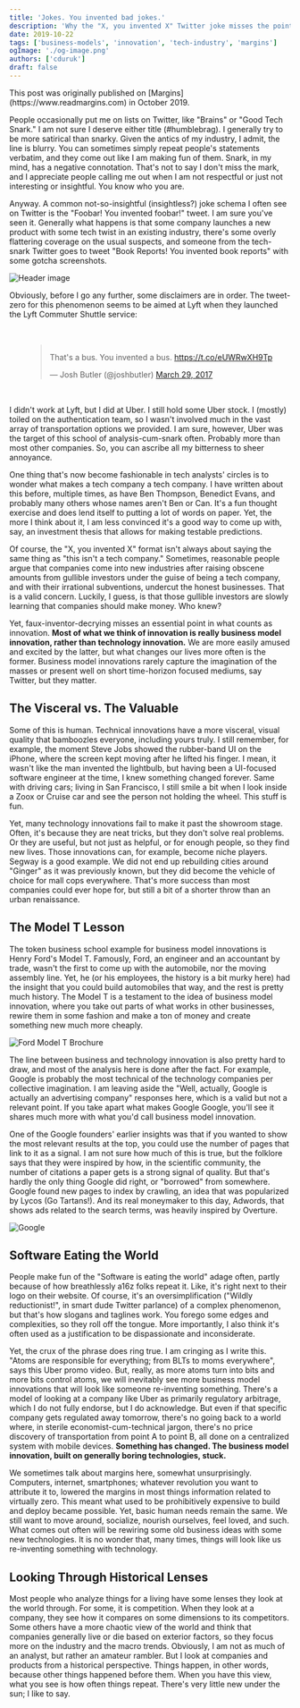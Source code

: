 ```yaml
---
title: 'Jokes. You invented bad jokes.'
description: 'Why the "X, you invented X" Twitter joke misses the point about innovation—and why business model innovation matters more than technology innovation'
date: 2019-10-22
tags: ['business-models', 'innovation', 'tech-industry', 'margins']
ogImage: './og-image.png'
authors: ['cduruk']
draft: false
---
```



<Callout variant="note">
This post was originally published on [Margins](https://www.readmargins.com) in October 2019.
</Callout>

People occasionally put me on lists on Twitter, like "Brains" or "Good Tech Snark." I am not sure I deserve either title (#humblebrag). I generally try to be more satirical than snarky. Given the antics of my industry, I admit, the line is blurry. You can sometimes simply repeat people's statements verbatim, and they come out like I am making fun of them. Snark, in my mind, has a negative connotation. That's not to say I don't miss the mark, and I appreciate people calling me out when I am not respectful or just not interesting or insightful. You know who you are.

Anyway. A common not-so-insightful (insightless?) joke schema I often see on Twitter is the "Foobar! You invented foobar!" tweet. I am sure you've seen it. Generally what happens is that some company launches a new product with some tech twist in an existing industry, there's some overly flattering coverage on the usual suspects, and someone from the tech-snark Twitter goes to tweet "Book Reports! You invented book reports" with some gotcha screenshots.

![Header image](./header.jpeg)

Obviously, before I go any further, some disclaimers are in order. The tweet-zero for this phenomenon seems to be aimed at Lyft when they launched the Lyft Commuter Shuttle service:

<div style="display: flex; justify-content: center; margin: 2rem 0;">
<blockquote class="twitter-tweet"><p lang="en" dir="ltr">That&#39;s a bus. You invented a bus. <a href="https://t.co/eUWRwXH9Tp">https://t.co/eUWRwXH9Tp</a></p>&mdash; Josh Butler (@joshbutler) <a href="https://twitter.com/joshbutler/status/847189801967132672?ref_src=twsrc%5Etfw">March 29, 2017</a></blockquote> <script async src="https://platform.twitter.com/widgets.js" charset="utf-8"></script>
</div>

I didn't work at Lyft, but I did at Uber. I still hold some Uber stock. I (mostly) toiled on the authentication team, so I wasn't involved much in the vast array of transportation options we provided. I am sure, however, Uber was the target of this school of analysis-cum-snark often. Probably more than most other companies. So, you can ascribe all my bitterness to sheer annoyance.

One thing that's now become fashionable in tech analysts' circles is to wonder what makes a tech company a tech company. I have written about this before, multiple times, as have Ben Thompson, Benedict Evans, and probably many others whose names aren't Ben or Can. It's a fun thought exercise and does lend itself to putting a lot of words on paper. Yet, the more I think about it, I am less convinced it's a good way to come up with, say, an investment thesis that allows for making testable predictions.

Of course, the "X, you invented X" format isn't always about saying the same thing as "this isn't a tech company." Sometimes, reasonable people argue that companies come into new industries after raising obscene amounts from gullible investors under the guise of being a tech company, and with their irrational subventions, undercut the honest businesses. That is a valid concern. Luckily, I guess, is that those gullible investors are slowly learning that companies should make money. Who knew?

Yet, faux-inventor-decrying misses an essential point in what counts as innovation. **Most of what we think of innovation is really business model innovation, rather than technology innovation.** We are more easily amused and excited by the latter, but what changes our lives more often is the former. Business model innovations rarely capture the imagination of the masses or present well on short time-horizon focused mediums, say Twitter, but they matter.

## The Visceral vs. The Valuable

Some of this is human. Technical innovations have a more visceral, visual quality that bamboozles everyone, including yours truly. I still remember, for example, the moment Steve Jobs showed the rubber-band UI on the iPhone, where the screen kept moving after he lifted his finger. I mean, it wasn't like the man invented the lightbulb, but having been a UI-focused software engineer at the time, I knew something changed forever. Same with driving cars; living in San Francisco, I still smile a bit when I look inside a Zoox or Cruise car and see the person not holding the wheel. This stuff is fun.

Yet, many technology innovations fail to make it past the showroom stage. Often, it's because they are neat tricks, but they don't solve real problems. Or they are useful, but not just as helpful, or for enough people, so they find new lives. Those innovations can, for example, become niche players. Segway is a good example. We did not end up rebuilding cities around "Ginger" as it was previously known, but they did become the vehicle of choice for mall cops everywhere. That's more success than most companies could ever hope for, but still a bit of a shorter throw than an urban renaissance.

## The Model T Lesson

The token business school example for business model innovations is Henry Ford's Model T. Famously, Ford, an engineer and an accountant by trade, wasn't the first to come up with the automobile, nor the moving assembly line. Yet, he (or his employees, the history is a bit murky here) had the insight that you could build automobiles that way, and the rest is pretty much history. The Model T is a testament to the idea of business model innovation, where you take out parts of what works in other businesses, rewire them in some fashion and make a ton of money and create something new much more cheaply.

![Ford Model T Brochure](./car-brochure.jpeg)

The line between business and technology innovation is also pretty hard to draw, and most of the analysis here is done after the fact. For example, Google is probably the most technical of the technology companies per collective imagination. I am leaving aside the "Well, actually, Google is actually an advertising company" responses here, which is a valid but not a relevant point. If you take apart what makes Google Google, you'll see it shares much more with what you'd call business model innovation.

One of the Google founders' earlier insights was that if you wanted to show the most relevant results at the top, you could use the number of pages that link to it as a signal. I am not sure how much of this is true, but the folklore says that they were inspired by how, in the scientific community, the number of citations a paper gets is a strong signal of quality. But that's hardly the only thing Google did right, or "borrowed" from somewhere. Google found new pages to index by crawling, an idea that was popularized by Lycos (Go Tartans!). And its real moneymaker to this day, Adwords, that shows ads related to the search terms, was heavily inspired by Overture.

![Google](./google.jpeg)

## Software Eating the World

People make fun of the "Software is eating the world" adage often, partly because of how breathlessly a16z folks repeat it. Like, it's right next to their logo on their website. Of course, it's an oversimplification ("Wildly reductionist!", in smart dude Twitter parlance) of a complex phenomenon, but that's how slogans and taglines work. You forego some edges and complexities, so they roll off the tongue. More importantly, I also think it's often used as a justification to be dispassionate and inconsiderate.

Yet, the crux of the phrase does ring true. I am cringing as I write this. "Atoms are responsible for everything; from BLTs to moms everywhere", says this Uber promo video. But, really, as more atoms turn into bits and more bits control atoms, we will inevitably see more business model innovations that will look like someone re-inventing something. There's a model of looking at a company like Uber as primarily regulatory arbitrage, which I do not fully endorse, but I do acknowledge. But even if that specific company gets regulated away tomorrow, there's no going back to a world where, in sterile economist-cum-technical jargon, there's no price discovery of transportation from point A to point B, all done on a centralized system with mobile devices. **Something has changed. The business model innovation, built on generally boring technologies, stuck.**

We sometimes talk about margins here, somewhat unsurprisingly. Computers, internet, smartphones; whatever revolution you want to attribute it to, lowered the margins in most things information related to virtually zero. This meant what used to be prohibitively expensive to build and deploy became possible. Yet, basic human needs remain the same. We still want to move around, socialize, nourish ourselves, feel loved, and such. What comes out often will be rewiring some old business ideas with some new technologies. It is no wonder that, many times, things will look like us re-inventing something with technology.

## Looking Through Historical Lenses

Most people who analyze things for a living have some lenses they look at the world through. For some, it is competition. When they look at a company, they see how it compares on some dimensions to its competitors. Some others have a more chaotic view of the world and think that companies generally live or die based on exterior factors, so they focus more on the industry and the macro trends. Obviously, I am not as much of an analyst, but rather an amateur rambler. But I look at companies and products from a historical perspective. Things happen, in other words, because other things happened before them. When you have this view, what you see is how often things repeat. There's very little new under the sun; I like to say.